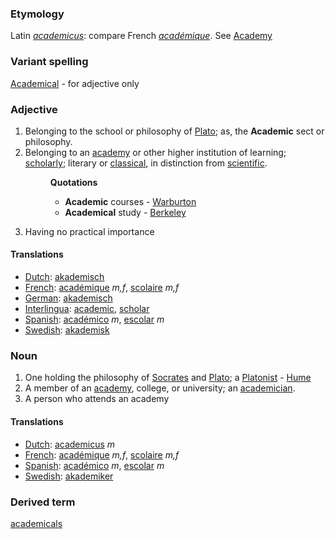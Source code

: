 ===Etymology===
Latin ''[[academicus]]'': compare French ''[[académique]]''. See [[Academy]]
===Variant spelling===
[[Academical]] - for adjective only
===Adjective===
#Belonging to the school or philosophy of [[Plato]]; as, the '''Academic''' sect or philosophy.
#Belonging to an [[academy]] or other higher institution of learning; [[scholarly]]; literary or [[classical]], in distinction from [[scientific]].
#:'''Quotations'''
#:*'''Academic''' courses - [[Warburton]]
#:*'''Academical''' study - [[Berkeley]]
#Having no practical importance
====Translations====
*[[Dutch]]: [[akademisch]]
*[[French]]: [[académique]] ''m,f'', [[scolaire]] ''m,f''
*[[German]]: [[akademisch]]
*[[Interlingua]]: [[academic]], [[scholar]]
*[[Spanish]]: [[académico]] ''m'', [[escolar]] ''m''
*[[Swedish]]: [[akademisk]]

===Noun===
#One holding the philosophy of [[Socrates]] and [[Plato]]; a [[Platonist]] - [[Hume]]
#A member of an [[academy]], college, or university; an [[academician]].
#A person who attends an academy

====Translations====
*[[Dutch]]: [[academicus]] ''m''
*[[French]]: [[académique]] ''m,f'', [[scolaire]] ''m,f''
*[[Spanish]]: [[académico]] ''m'', [[escolar]] ''m''
*[[Swedish]]: [[akademiker]]

===Derived term===
[[academicals]]